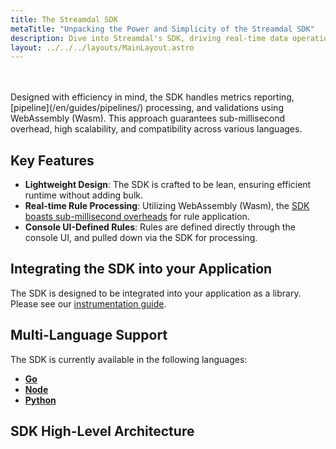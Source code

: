 ```yaml
---
title: The Streamdal SDK
metaTitle: "Unpacking the Power and Simplicity of the Streamdal SDK"
description: Dive into Streamdal's SDK, driving real-time data operations with minimal codebase disruptions.
layout: ../../../layouts/MainLayout.astro
---
```



<Changes />

<br />
<br />
Designed with efficiency in mind, the SDK handles metrics reporting, [pipeline](/en/guides/pipelines/) processing, and validations using WebAssembly (Wasm). This approach guarantees sub-millisecond overhead, high scalability, and compatibility across various languages.

## Key Features

- **Lightweight Design**: The SDK is crafted to be lean, ensuring efficient runtime without adding bulk.
- **Real-time Rule Processing**: Utilizing WebAssembly (Wasm), the [SDK boasts sub-millisecond overheads](https://github.com/streamdal/streamdal/blob/main/sdks/go/BENCHMARKS.md) for rule application.
- **Console UI-Defined Rules**: Rules are defined directly through the console UI, and pulled down via the SDK for processing.

## Integrating the SDK into your Application

The SDK is designed to be integrated into your application as a library. Please see our [instrumentation guide](/en/guides/instrumentation/).  

## Multi-Language Support

The SDK is currently available in the following languages:

- **[Go](https://github.com/streamdal/streamdal/tree/main/sdks/go)**
- **[Node](https://github.com/streamdal/streamdal/tree/main/sdks/node)**
- **[Python](https://github.com/streamdal/streamdal/tree/main/sdks/python)**

## SDK High-Level Architecture

<RichImg src={sdkDiagram} alt="Streamdal SDK Arch" />